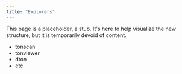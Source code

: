 ```yaml
---
title: "Explorers"
---
```


This page is a placeholder, a stub. It's here to help visualize the new structure, but it is temporarily devoid of content.

- tonscan
- tonviewer
- dton
- etc
